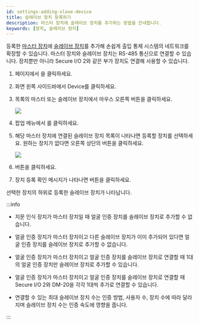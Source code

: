 ```yaml
---
id: settings-adding-slave-device
title: 슬레이브 장치 등록하기
description: 마스터 장치에 슬레이브 장치를 추가하는 방법을 안내합니다.
keywords: [장치, 슬레이브 장치]
---
```


등록한 [마스터 장치](../../reference/glossary#master_device)에 [슬레이브 장치](../../reference/glossary#slave_device)를 추가해 손쉽게 출입 통제 시스템의 네트워크를 확장할 수 있습니다. 마스터 장치와 슬레이브 장치는 RS-485 통신으로 연결할 수 있습니다. 장치뿐만 아니라 Secure I/O 2와 같은 부가 장치도 연결해 사용할 수 있습니다.

1. <Cmd sid='shell.header.launcher' /> 페이지에서 <Cmd sid='shell.header.setting' />을 클릭하세요.

1. 화면 왼쪽 사이드바에서 <Cmd>Device</Cmd>를 클릭하세요.

1. <Cmd sid='menu.device.allDeviceGroups' product='2' /> 목록의 마스터 또는 슬레이브 장치에서 마우스 오른쪽 버튼을 클릭하세요.

    <Image src='/img/biostarx-setting-device-adding-slave-device.png' />

1. 팝업 메뉴에서 <Cmd sid='device.menu.searchSlaveDevice' product='2' />를 클릭하세요.

1. 해당 마스터 장치에 연결된 슬레이브 장치 목록이 나타나면 등록할 장치를 선택하세요. 원하는 장치가 없다면 오른쪽 상단의 <Cmd sid='button.search' product='2' /> 버튼을 클릭하세요.

    <Image src='/img/biostarx-setting-device-adding-slave-list.png' />

1. <Cmd sid='button.add' product='2' /> 버튼을 클릭하세요.

1. 장치 등록 확인 메시지가 나타나면 <Cmd sid='button.apply' product='2' /> 버튼을 클릭하세요.

선택한 장치의 하위로 등록한 슬레이브 장치가 나타납니다.


:::info

* 지문 인식 장치가 마스터 장치일 때 얼굴 인증 장치를 슬레이브 장치로 추가할 수 없습니다.

* 얼굴 인증 장치가 마스터 장치이고 다른 슬레이브 장치가 이미 추가되어 있다면 얼굴 인증 장치를 슬레이브 장치로 추가할 수 없습니다.

* 얼굴 인증 장치가 마스터 장치이고 얼굴 인증 장치를 슬레이브 장치로 연결할 때 1대의 얼굴 인증 장치만 슬레이브 장치로 추가할 수 있습니다.

* 얼굴 인증 장치가 마스터 장치이고 얼굴 인증 장치를 슬레이브 장치로 연결할 때 Secure I/O 2와 DM-20을 각각 1대씩 추가로 연결할 수 있습니다.

* 연결할 수 있는 최대 슬레이브 장치 수는 인증 방법, 사용자 수, 장치 수에 따라 달라지며 슬레이브 장치 수는 인증 속도에 영향을 줍니다.

:::